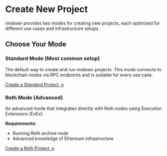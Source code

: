 # Create New Project

rindexer provides two modes for creating new projects, each optimized for different use cases and infrastructure setups.

## Choose Your Mode

### Standard Mode (Most common setup)

The default way to create and run rindexer projects. This mode connects to blockchain nodes via RPC endpoints and is suitable for every use case.

[Create a Standard Project →](/docs/start-building/create-new-project/standard)

### Reth Mode (Advanced)

An advanced mode that integrates directly with Reth nodes using Execution Extensions (ExEx).

**Requirements:**
- Running Reth archive node
- Advanced knowledge of Ethereum infrastructure

[Create a Reth Project →](/docs/start-building/create-new-project/reth-mode)